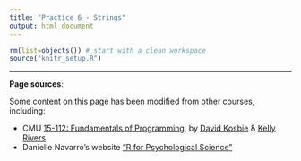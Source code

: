 ```yaml
---
title: "Practice 6 - Strings"
output: html_document
---
```


```r
rm(list=objects()) # start with a clean workspace
source("knitr_setup.R")
```

---

**Page sources**:

Some content on this page has been modified from other courses, including:

- CMU [15-112: Fundamentals of Programming](http://www.kosbie.net/cmu/spring-17/15-112/), by [David Kosbie](http://www.kosbie.net/cmu/) & [Kelly Rivers](https://hcii.cmu.edu/people/kelly-rivers)
- Danielle Navarro's website ["R for Psychological Science"](https://psyr.org/index.html)
